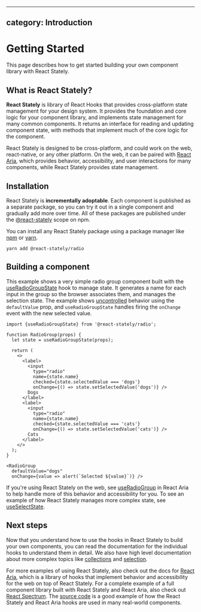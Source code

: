<!-- Copyright 2020 Adobe. All rights reserved.
This file is licensed to you under the Apache License, Version 2.0 (the "License");
you may not use this file except in compliance with the License. You may obtain a copy
of the License at http://www.apache.org/licenses/LICENSE-2.0
Unless required by applicable law or agreed to in writing, software distributed under
the License is distributed on an "AS IS" BASIS, WITHOUT WARRANTIES OR REPRESENTATIONS
OF ANY KIND, either express or implied. See the License for the specific language
governing permissions and limitations under the License. -->


---
category: Introduction
---

# Getting Started

This page describes how to get started building your own component library with React Stately.

## What is React Stately?

**React Stately** is library of React Hooks that provides cross-platform state management for your design system.
It provides the foundation and core logic for your component library, and implements state management for many
common components. It returns an interface for reading and updating component state, with methods that implement
much of the core logic for the component.

React Stately is designed to be cross-platform, and could work on the web, react-native, or any other platform.
On the web, it can be paired with [React Aria](../react-aria/index.html), which provides behavior, accessibility,
and user interactions for many components, while React Stately provides state management.

## Installation

React Stately is **incrementally adoptable**. Each component is published as a separate package, so you can try it
out in a single component and gradually add more over time. All of these packages are published under the
[@react-stately](https://www.npmjs.com/org/react-stately) scope on npm.

You can install any React Stately package using a package manager like [npm](https://docs.npmjs.com/cli/npm) or
[yarn](https://classic.yarnpkg.com/lang/en/).

```
yarn add @react-stately/radio
```

## Building a component

This example shows a very simple radio group component built with the [useRadioGroupState](useRadioGroupState.html) hook
to manage state. It generates a name for each input in the group so the browser associates them, and manages the
selection state. The example shows [uncontrolled](https://reactjs.org/docs/uncontrolled-components.html) behavior
using the `defaultValue` prop, and `useRadioGroupState` handles firing the `onChange` event with the new selected value.

```tsx example
import {useRadioGroupState} from '@react-stately/radio';

function RadioGroup(props) {
  let state = useRadioGroupState(props);

  return (
    <>
      <label>
        <input
          type="radio"
          name={state.name}
          checked={state.selectedValue === 'dogs'}
          onChange={() => state.setSelectedValue('dogs')} />
        Dogs
      </label>
      <label>
        <input
          type="radio"
          name={state.name}
          checked={state.selectedValue === 'cats'}
          onChange={() => state.setSelectedValue('cats')} />
        Cats
      </label>
    </>
  );
}

<RadioGroup
  defaultValue="dogs"
  onChange={value => alert(`Selected ${value}`)} />
```

If you're using React Stately on the web, see [useRadioGroup](../react-aria/useRadioGroup.html) in React Aria to help
handle more of this behavior and accessibility for you. To see an example of how React Stately manages more complex state,
see [useSelectState](useSelectState.html).

## Next steps

Now that you understand how to use the hooks in React Stately to build your own components, you can read the documentation
for the individual hooks to understand them in detail. We also have high level documentation about more complex topics like
[collections](collections.html) and [selection](selection.html).

For more examples of using React Stately, also check out the docs for [React Aria](../react-aria/index.html), which is a library
of hooks that implement behavior and accessibility for the web on top of React Stately. For a complete example of a full component library
built with React Stately and React Aria, also check out [React Spectrum](../react-spectrum/index.html). The
[source code](https://github.com/adobe-private/react-spectrum-v3/tree/master/packages/%40react-spectrum)
is a good example of how the React Stately and React Aria hooks are used in many real-world components.
